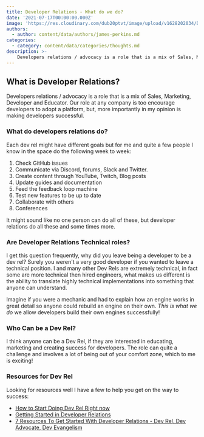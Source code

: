 ```yaml
---
title: Developer Relations - What do we do?
date: '2021-07-17T00:00:00.000Z'
image: 'https://res.cloudinary.com/dub20ptvt/image/upload/v1628202034/Dev_Rel_What_do_we_do_zgjkqq.webp'
authors:
  - author: content/data/authors/james-perkins.md
categories:
  - category: content/data/categories/thoughts.md
description: >-
    Developers relations / advocacy is a role that is a mix of Sales, Marketing, Developer and Educator. Our role at any company is too encourage developers to adopt a platform, but, more importantly in my opinion is making developers successful
---
```


## What is Developer Relations?

Developers relations / advocacy is a role that is a mix of Sales, Marketing, Developer and Educator. Our role at any company is too encourage developers to adopt a platform, but, more importantly in my opinion is making developers successful.

### What do developers relations do?

Each dev rel might have different goals but for me and quite a few people I know in the space do the following week to week:

1. Check GitHub issues
2. Communicate via Discord, forums, Slack and Twitter.
3. Create content through YouTube, Twitch, Blog posts
4. Update guides and documentation
5. Feed the feedback loop machine
6. Test new features to be up to date
7. Collaborate with others
8. Conferences

It might sound like no one person can do all of these, but developer relations do all these and some times more.

### Are Developer Relations Technical roles?

I get this question frequently, why did you leave being a developer to be a dev rel? Surely you weren't a very good developer if you wanted to leave a technical position. I and many other Dev Rels are extremely technical, in fact some are more technical then hired engineers, what makes us different is the ability to translate highly technical implementations into something that anyone can understand.

Imagine if you were a mechanic and had to explain how an engine works in great detail so anyone could rebuild an engine on their own. _This is what we do_ we allow developers build their own engines successfully!

### Who Can be a Dev Rel?

I think anyone can be a Dev Rel, if they are interested in educating, marketing and creating success for developers. The role can quite a challenge and involves a lot of being out of your comfort zone, which to me is exciting!

### Resources for Dev Rel

Looking for resources well I have a few to help you get on the way to success:

-   [How to Start Doing Dev Rel Right now](https://samjulien.hashnode.dev/how-to-start-doing-dev-rel-right-now-cknoolj8l0lynlps12kqvdkvj)
-   [Getting Started in Developer Relations](https://learn.samjulien.com/getting-started-in-developer-relations)
-   [7 Resources To Get Started With Developer Relations - Dev Rel, Dev Advocate, Dev Evangelism](https://catalins.tech/7-resources-to-get-started-with-developer-relations-dev-rel-dev-advocate-dev-evangelism)
